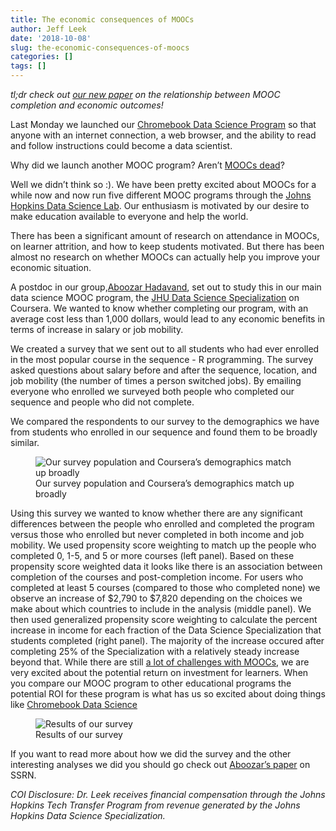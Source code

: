 ```yaml
---
title: The economic consequences of MOOCs
author: Jeff Leek
date: '2018-10-08'
slug: the-economic-consequences-of-moocs
categories: []
tags: []
---
```


*tl;dr check out [our new paper](https://papers.ssrn.com/sol3/papers.cfm?abstract_id=3260695) on the relationship between MOOC completion and economic outcomes!*

Last Monday we launched our [Chromebook Data Science Program](https://leanpub.com/universities/set/jhu/chromebook-data-science) so that anyone with an internet connection, a web browser, and the ability to read and follow instructions could become a data scientist.

Why did we launch another MOOC program? Aren't [MOOCs dead](https://www.insidehighered.com/blogs/just-visiting/moocs-are-dead-whats-next-uh-oh)? 

Well we didn't think so :). We have been pretty excited about MOOCs for a while now and now run five different MOOC programs through the [Johns Hopkins Data Science Lab](http://jhudatascience.org/courses.html). Our enthusiasm is motivated by our desire to make education available to everyone and help the world. 

There has been a significant amount of research on attendance in MOOCs, on learner attrition, and how to keep students motivated. But there has been almost no research on whether MOOCs can actually help you improve your economic situation. 

A postdoc in our group,[Aboozar Hadavand](http://ahadavand.com/), set out to study this in our main data science MOOC program, the [JHU Data Science Specialization](https://www.coursera.org/specializations/jhu-data-science) on Coursera. We wanted to know whether completing our program, with an average cost less than 1,000 dollars, would lead to any economic benefits in terms of increase in salary or job mobility. 

We created a survey that we sent out to all students who had ever enrolled in the most popular course in the sequence - R programming. The survey asked questions about salary before and after the sequence, location, and job mobility (the number of times a person switched jobs). By emailing everyone who enrolled we surveyed both people who completed our sequence and people who did not complete. 

We compared the respondents to our survey to the demographics we have from students who enrolled in our sequence and found them to be broadly similar. 

![Our survey population and Coursera's demographics match up broadly](/post/2018-10-08-the-economic-consequences/demog.png)

Using this survey we wanted to know whether there are any significant differences between the people who enrolled and completed the program versus those who enrolled but never completed in both income and job mobility. We used propensity score weighting to match up the people who completed 0, 1-5, and 5 or more courses (left panel). Based on these propensity score weighted data it looks like there is an association between completion of the courses and post-completion income. For users who completed at least 5 courses (compared to those who completed none) we observe an increase of \$2,790 to \$7,820 depending on the choices we make about which countries to include in the analysis (middle panel). We then used generalized propensity score weighting to calculate the percent increase in income for each fraction of the Data Science Specialization that students completed (right panel). The majority of the increase occured after completing 25% of the Specialization with a relatively steady increase beyond that. While there are still [a lot of challenges with MOOCs](https://blog.brainstation.io/why-we-need-more-than-learn-at-your-own-pace/), we are very excited about the potential return on investment for learners. When you compare our MOOC program to other educational programs the potential ROI for these program is what has us so excited about doing things like [Chromebook Data Science](http://jhudatascience.org/chromebookdatascience/) 

![Results of our survey](/post/2018-10-08-the-economic-consequences/graph_1.png)

If you want to read more about how we did the survey and the other interesting analyses we did you should go check out [Aboozar's paper](https://papers.ssrn.com/sol3/papers.cfm?abstract_id=3260695) on SSRN. 

*COI Disclosure: Dr. Leek receives financial compensation through the Johns Hopkins Tech Transfer Program from revenue generated by the Johns Hopkins Data Science Specialization.*
